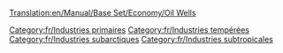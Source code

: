 [[Translation:en/Manual/Base Set/Economy/Oil Wells]]

{{fr/Industries|image=Oilwells.png
|nom=Puits de pétrole
|climats=[[fr/Manual/Climat#Tempéré|Tempéré]], [[fr/Manual/Climat#Subarctique|Subarctique]], [[fr/Manual/Climat#Subtropical|Subtropical]].
|accepte=Rien
|produit=[[fr/Manual/Base Set/Economy/Pétrole|Pétrole]]
|notes=A une tendance à s'assécher après quelques années de service.
}}
[[Category:fr/Industries primaires]]
[[Category:fr/Industries tempérées]]
[[Category:fr/Industries subarctiques]]
[[Category:fr/Industries subtropicales]]